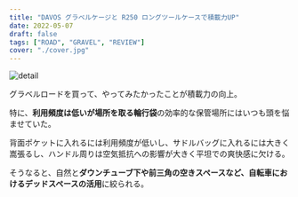 ```yaml
---
title: "DAVOS グラベルケージと R250 ロングツールケースで積載力UP"
date: 2022-05-07
draft: false
tags: ["ROAD", "GRAVEL", "REVIEW"]
cover: "./cover.jpg"
---
```


![detail](./cover.jpg)

グラベルロードを買って、やってみたかったことが積載力の向上。

特に、**利用頻度は低いが場所を取る輪行袋**の効率的な保管場所にはいつも頭を悩ませていた。

背面ポケットに入れるには利用頻度が低いし、サドルバッグに入れるには大きく嵩張るし、ハンドル周りは空気抵抗への影響が大きく平坦での爽快感に欠ける。

そうなると、自然と**ダウンチューブ下や前三角の空きスペースなど、自転車におけるデッドスペースの活用**に絞られる。
